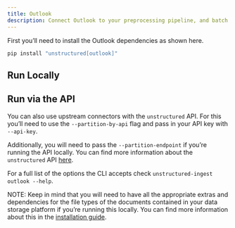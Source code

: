 ```yaml
---
title: Outlook 
description: Connect Outlook to your preprocessing pipeline, and batch process all your documents using `unstructured-ingest` to store structured outputs locally on your filesystem.
---
```


First you’ll need to install the Outlook dependencies as shown here.

```bash
pip install "unstructured[outlook]"

```


## Run Locally


<CodeGroup>

  <OutlookSh />

  <OutlookPy />

</CodeGroup>

## Run via the API

You can also use upstream connectors with the `unstructured` API. For this you’ll need to use the `--partition-by-api` flag and pass in your API key with `--api-key`.


<CodeGroup>

  <OutlookAPISh />

  <OutlookAPIPy />

</CodeGroup>


Additionally, you will need to pass the `--partition-endpoint` if you’re running the API locally. You can find more information about the `unstructured` API [here](https://github.com/Unstructured-IO/unstructured-api).

For a full list of the options the CLI accepts check `unstructured-ingest outlook --help`.

NOTE: Keep in mind that you will need to have all the appropriate extras and dependencies for the file types of the documents contained in your data storage platform if you’re running this locally. You can find more information about this in the [installation guide](/installation/overview).